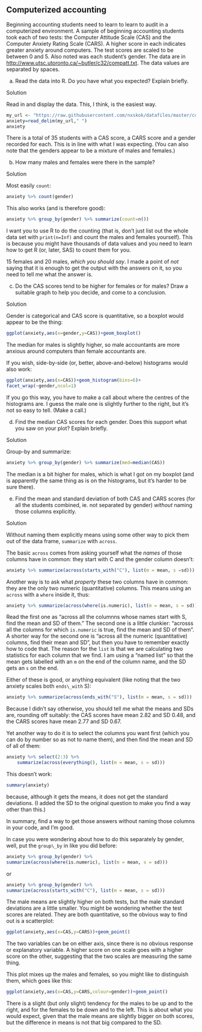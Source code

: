 ##  Computerized accounting


 Beginning accounting students need to
learn to learn to audit in a computerized environment. A sample of
beginning accounting students took each of two tests: the Computer
Attitude Scale (CAS) and the Computer Anxiety Rating Scale (CARS). A
higher score in each indicates greater anxiety around computers. The test scores are scaled to be between 0 and 5. Also
noted was each student's gender. The data are in
[http://www.utsc.utoronto.ca/~butler/c32/compatt.txt](http://www.utsc.utoronto.ca/~butler/c32/compatt.txt). The data values are separated by spaces.



(a) Read the data into R. Do you have what you expected? Explain briefly. 


Solution


Read in and display the data. This, I think, is the easiest way.
```r
my_url <- "https://raw.githubusercontent.com/nxskok/datafiles/master/compatt.txt"
anxiety=read_delim(my_url," ")
anxiety
```     

There is a total of 35 students with a CAS score, a CARS score and a
gender recorded for each. This is in line with what I was
expecting. (You can also note that the genders appear to be a mixture
of males and females.)
    


(b) How many males and females were there in the sample?


Solution


Most easily `count`:
```r
anxiety %>% count(gender)
```     

This also works (and is therefore good):

```r
anxiety %>% group_by(gender) %>% summarize(count=n())
``` 

I want you to use R to do the counting (that is, don't just list out
the whole data set with `print(n=Inf)` and count the males and
females yourself). This is because you might have thousands of data
values and you need to learn how to get R (or, later, SAS) to count them for
you.

15 females and 20 males, *which you should say*. I made a point
of *not* saying that it is enough to get the output with the
answers on it, so you need to tell me what the answer is.
    


(c) Do the CAS scores tend to be higher for females or for males? Draw a suitable graph to help you decide, and come to a conclusion.


Solution


Gender is categorical and CAS score is quantitative, so a boxplot would appear to be the thing:
```r
ggplot(anxiety,aes(x=gender,y=CAS))+geom_boxplot()
```     

The median for males is slightly higher, so male accountants are more anxious around computers than female accountants are.

If you wish, side-by-side (or, better, above-and-below) histograms
would also work:

```r
ggplot(anxiety,aes(x=CAS))+geom_histogram(bins=6)+
facet_wrap(~gender,ncol=1)
``` 

If you go this way, you have to make a call about where the centres of the histograms are. I guess the male one is slightly further to the right, but it's not so easy to tell. (Make a call.)
    


(d) Find the median CAS scores for each gender. Does this support what you saw on your plot? Explain briefly.


Solution


Group-by and summarize:
```r
anxiety %>% group_by(gender) %>% summarize(med=median(CAS))
```     

The median is a bit higher for males, which is what I got on my
boxplot (and is apparently the same thing as is on the histograms, but
it's harder to be sure there).
    


(e) Find the mean and standard deviation of both CAS and CARS scores (for all the students combined, ie.\ not separated by gender) *without* naming those columns explicitly.


Solution


Without naming them explicitly means using some other way to pick them out of the data frame, `summarize` with `across`. 

The basic `across` comes from asking yourself what the *names* of those columns have in common: they start with C and the gender column doesn't:

```r
anxiety %>% summarize(across(starts_with("C"), list(m = mean, s =sd)))
``` 


Another way is to ask what *property* these two columns have in common: they are the only two numeric (quantitative) columns. This means using an `across` with a `where` inside it, thus:

```r
anxiety %>% summarize(across(where(is.numeric), list(m = mean, s = sd)))
```     

Read the first one as "across all the columnns whose names start with S, find the mean and SD of them." The second one is a little clunkier: "acrosss all the columns for which `is.numeric` is true, find the mean and SD of them". A shorter way for the second one is "across all the numeric (quantitative) columns, find their mean and SD", but then you have to remember exactly how to code that. The reason for the `list` is that we are calculating two statistics for each column that we find. I am using a "named list" so that the mean gets labelled with an `m` on the end of the column name, and the SD gets an `s` on the end.

Either of these is good, or anything equivalent (like noting that the two anxiety scales both `ends\_with` S):

```r
anxiety %>% summarize(across(ends_with("S"), list(m = mean, s = sd)))
``` 

Because I didn't say otherwise, you should tell me what the means and SDs are, rounding off suitably: the CAS scores have mean 2.82 and SD 0.48, and the CARS scores have mean 2.77 and SD 0.67.

Yet another way to do it is to select the columns you want first (which
you can do by number so as not to name them), and then find the mean
and SD of all of them:

```r
anxiety %>% select(2:3) %>% 
    summarize(across(everything(), list(m = mean, s = sd)))
``` 

This doesn't work:

```r
summary(anxiety)
``` 

because, although it gets the means, it does not get the standard
deviations. (I added the SD to the original question to make you find
a way other than this.)

In summary, find a way to get those answers without naming those
columns in your code, and I'm good.

In case you were wondering about how to do this separately by gender, well, put the `group\_by` in like you did before:

```r
anxiety %>% group_by(gender) %>%
summarize(across(where(is.numeric), list(m = mean, s = sd)))
``` 

or

```r
anxiety %>% group_by(gender) %>%
summarize(across(starts_with("C"), list(m = mean, s = sd)))
``` 

The male means are slightly higher on both tests, but the male
standard deviations are a little smaller.
You might be wondering whether the test scores are related. They are both quantitative, so the obvious way to find out is a scatterplot:

```r
ggplot(anxiety,aes(x=CAS,y=CARS))+geom_point()
``` 

The two variables can be on either axis, since there is no obvious
response or explanatory variable. A higher score on one scale goes
with a higher score on the other, suggesting that the two scales are
measuring the same thing.

This plot mixes up the males and females, so you might like to distinguish them, which goes like this:

```r
ggplot(anxiety,aes(x=CAS,y=CARS,colour=gender))+geom_point()
``` 

There is a slight (but only slight) tendency for the males to be up
and to the right, and for the females to be down and to the left. This
is about what you would expect, given that the male means are slightly
bigger on both scores, but the difference in means is not that big
compared to the SD.
    




